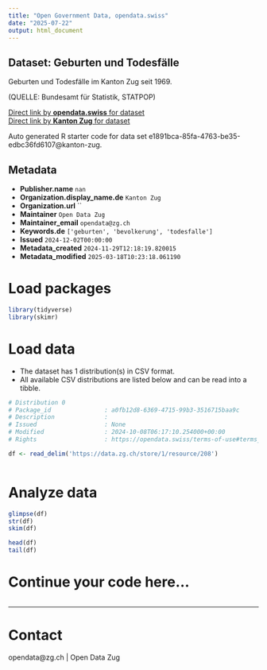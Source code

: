 ```yaml
---
title: "Open Government Data, opendata.swiss"
date: "2025-07-22"
output: html_document
---
```


## Dataset: Geburten und Todesfälle

Geburten und Todesfälle im Kanton Zug seit 1969.

(QUELLE: Bundesamt für Statistik, STATPOP)

[Direct link by **opendata.swiss** for dataset](https://opendata.swiss/de/dataset/geburten-und-todesfalle)<br>
[Direct link by **Kanton Zug** for dataset](https://www.zg.ch/behoerden/gesundheitsdirektion/statistikfachstelle/themen/01bevoelkerungszahlen/geburten-und-todesfaelle)

Auto generated R starter code for data set e1891bca-85fa-4763-be35-edbc36fd6107@kanton-zug.

## Metadata

- **Publisher.name** `nan`
- **Organization.display_name.de** `Kanton Zug`
- **Organization.url** ``
- **Maintainer** `Open Data Zug`
- **Maintainer_email** `opendata@zg.ch`
- **Keywords.de** `['geburten', 'bevolkerung', 'todesfalle']`
- **Issued** `2024-12-02T00:00:00`
- **Metadata_created** `2024-11-29T12:18:19.820015`
- **Metadata_modified** `2025-03-18T10:23:18.061190`


# Load packages

```r

library(tidyverse)
library(skimr)

```

# Load data

-   The dataset has 1 distribution(s) in CSV format.
-   All available CSV distributions are listed below and can be read into a tibble.

```r

# Distribution 0
# Package_id               : a0fb12d8-6369-4715-99b3-3516715baa9c
# Description              : 
# Issued                   : None
# Modified                 : 2024-10-08T06:17:10.254000+00:00
# Rights                   : https://opendata.swiss/terms-of-use#terms_open

df <- read_delim('https://data.zg.ch/store/1/resource/208')



```

# Analyze data

```r

glimpse(df)
str(df)
skim(df)

head(df)
tail(df)

```

# Continue your code here...

```r

```

------------------------------------------------------------------------

# Contact

opendata@zg.ch | Open Data Zug
